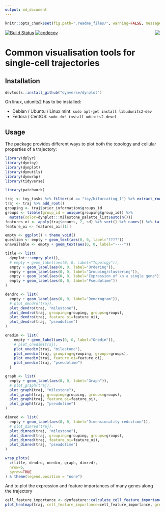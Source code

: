 ```yaml
---
output: md_document
---
```


<!-- README.md is generated from README.Rmd. Please edit that file -->

```r
knitr::opts_chunk$set(fig.path=".readme_files/", warning=FALSE, message=FALSE, error=FALSE, echo = TRUE)
```

[![Build Status](https://travis-ci.org/dynverse/dynplot.svg)](https://travis-ci.org/dynverse/dynplot)
[![codecov](https://codecov.io/gh/dynverse/dynplot/branch/master/graph/badge.svg)](https://codecov.io/gh/dynverse/dynplot)  <img src="man/img/logo.png" align="right" />

# Common visualisation tools for single-cell trajectories

## Installation

```r
devtools::install_github("dynverse/dynplot")
```

On linux, udunits2 has to be installed:

* Debian / Ubuntu / Linux mint: `sudo apt-get install libudunits2-dev`
* Fedora / CentOS: `sudo dnf install udunits2-devel`

## Usage

The package provides different ways to plot both the topology and cellular properties of a trajectory:

```r
library(dplyr)
library(dyntoy)
library(dynplot)
library(dynutils)
library(dynwrap)
library(tidyverse)

library(patchwork)

traj <- toy_tasks %>% filter(id == "toy/bifurcating_1") %>% extract_row_to_list(1)
traj <- traj %>% add_root()
grouping <- traj$prior_information$groups_id
groups <- tibble(group_id = unique(grouping$group_id)) %>% 
  mutate(color=dynplot:::milestone_palette_list$auto(n()))
features_oi <- apply(traj$counts, 2, sd) %>% sort() %>% names() %>% tail(10)
feature_oi <- features_oi[[1]]
```


```r
empty <- ggplot() + theme_void()
question <- empty + geom_text(aes(0, 0, label="????"))
unavailable <- empty + geom_text(aes(0, 0, label="----"))

title <- list(
  dynplot:::empty_plot(), 
  # empty + geom_label(aes(0, 0, label="Topology")),
  empty + geom_label(aes(0, 0, label="Ordering")),
  empty + geom_label(aes(0, 0, label="Grouping/clustering")),
  empty + geom_label(aes(0, 0, label="Expression of \n a single gene")), 
  empty + geom_label(aes(0, 0, label="Pseudotime"))
)

dendro <- list(
  empty + geom_label(aes(0, 0, label="Dendrogram")),
  # plot_dendro(traj),
  plot_dendro(traj, "milestone"),
  plot_dendro(traj, grouping=grouping, groups=groups),
  plot_dendro(traj, feature_oi=feature_oi),
  plot_dendro(traj, "pseudotime")
)

onedim <- list(
    empty + geom_label(aes(0, 0, label="Onedim")),
    # plot_onedim(traj),
    plot_onedim(traj, "milestone"),
    plot_onedim(traj, grouping=grouping, groups=groups),
    plot_onedim(traj, feature_oi=feature_oi),
    plot_onedim(traj, "pseudotime")
  )

graph <- list(
  empty + geom_label(aes(0, 0, label="Graph")),
  # plot_graph(traj),
  plot_graph(traj, "milestone"),
  plot_graph(traj, grouping=grouping, groups=groups),
  plot_graph(traj, feature_oi=feature_oi),
  plot_graph(traj, "pseudotime")
)

dimred <- list(
  empty + geom_label(aes(0, 0, label="Dimensionality reduction")),
  # plot_dimred(traj),
  plot_dimred(traj, "milestone"),
  plot_dimred(traj, grouping=grouping, groups=groups),
  plot_dimred(traj, feature_oi=feature_oi),
  plot_dimred(traj, "pseudotime")
)

wrap_plots(
  c(title, dendro, onedim, graph, dimred),
  nrow=5,
  byrow=TRUE
) & theme(legend.position = "none")

```


And to plot the expression and feature importances of many genes along the trajectory

```r
cell_feature_importance <- dynfeature::calculate_cell_feature_importance(traj %>% dynwrap::add_waypoints())
plot_heatmap(traj, cell_feature_importance=cell_feature_importance, grouping = traj$prior_information$grouping_assignment)
```
